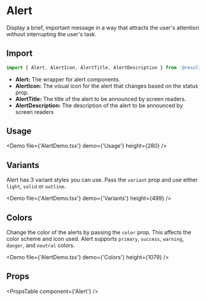 # Alert

Display a brief, important message in a way that attracts the user's attention without interrupting the user's task.

## Import

```javascript
import { Alert, AlertIcon, AlertTitle, AlertDescription } from '@resolid/nxt-ui';
```

- **Alert:** The wrapper for alert components.
- **AlertIcon:** The visual icon for the alert that changes based on the status prop.
- **AlertTitle:** The title of the alert to be announced by screen readers.
- **AlertDescription:** The description of the alert to be announced by screen readers

## Usage

<Demo file={'AlertDemo.tsx'} demo={'Usage'} height={280} />

## Variants

Alert has 3 variant styles you can use. Pass the `variant` prop and use either `light`, `solid` or `outline`.

<Demo file={'AlertDemo.tsx'} demo={'Variants'} height={499} />

## Colors

Change the color of the alerts by passing the `color` prop. This affects the color scheme and icon used. Alert supports `primary`, `success`, `warning`, `danger`, and `neutral` colors.

<Demo file={'AlertDemo.tsx'} demo={'Colors'} height={1079} />

## Props

<PropsTable component={'Alert'} />
